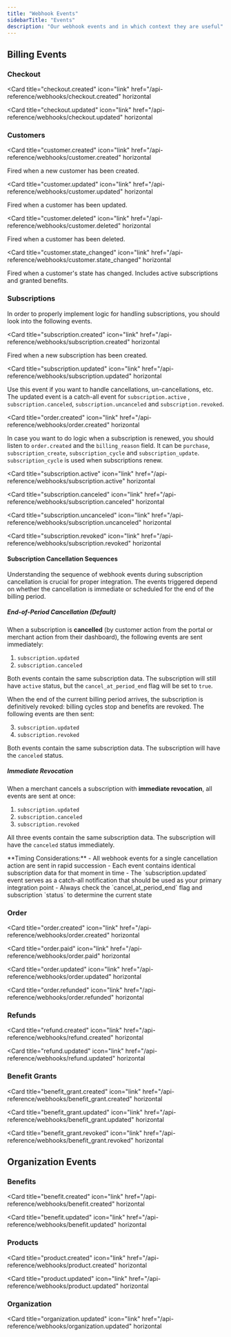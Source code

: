 ```yaml
---
title: "Webhook Events"
sidebarTitle: "Events"
description: "Our webhook events and in which context they are useful"
---
```


## Billing Events

### Checkout

<Card
  title="checkout.created"
  icon="link"
  href="/api-reference/webhooks/checkout.created"
  horizontal
></Card>

<Card
  title="checkout.updated"
  icon="link"
  href="/api-reference/webhooks/checkout.updated"
  horizontal
></Card>

### Customers

<Card
  title="customer.created"
  icon="link"
  href="/api-reference/webhooks/customer.created"
  horizontal
>
  Fired when a new customer has been created.
</Card>

<Card
  title="customer.updated"
  icon="link"
  href="/api-reference/webhooks/customer.updated"
  horizontal
>
  Fired when a customer has been updated.
</Card>

<Card
  title="customer.deleted"
  icon="link"
  href="/api-reference/webhooks/customer.deleted"
  horizontal
>
  Fired when a customer has been deleted.
</Card>

<Card
  title="customer.state_changed"
  icon="link"
  href="/api-reference/webhooks/customer.state_changed"
  horizontal
>
  Fired when a customer's state has changed. Includes active subscriptions and
  granted benefits.
</Card>

### Subscriptions

In order to properly implement logic for handling subscriptions, you should look into the following events.

<Card
  title="subscription.created"
  icon="link"
  href="/api-reference/webhooks/subscription.created"
  horizontal
>
  Fired when a new subscription has been created.
</Card>

<Card
  title="subscription.updated"
  icon="link"
  href="/api-reference/webhooks/subscription.updated"
  horizontal
>
  Use this event if you want to handle cancellations, un-cancellations, etc. The
  updated event is a catch-all event for `subscription.active` ,
  `subscription.canceled`, `subscription.uncanceled` and `subscription.revoked`.
</Card>

<Card
  title="order.created"
  icon="link"
  href="/api-reference/webhooks/order.created"
  horizontal
>
  In case you want to do logic when a subscription is renewed, you should listen
  to `order.created` and the `billing_reason` field. It can be `purchase`,
  `subscription_create`, `subscription_cycle` and `subscription_update`.
  `subscription_cycle` is used when subscriptions renew.
</Card>

<Card
  title="subscription.active"
  icon="link"
  href="/api-reference/webhooks/subscription.active"
  horizontal
></Card>

<Card
  title="subscription.canceled"
  icon="link"
  href="/api-reference/webhooks/subscription.canceled"
  horizontal
></Card>

<Card
  title="subscription.uncanceled"
  icon="link"
  href="/api-reference/webhooks/subscription.uncanceled"
  horizontal
></Card>

<Card
  title="subscription.revoked"
  icon="link"
  href="/api-reference/webhooks/subscription.revoked"
  horizontal
></Card>

#### Subscription Cancellation Sequences

Understanding the sequence of webhook events during subscription cancellation is crucial for proper integration. The events triggered depend on whether the cancellation is immediate or scheduled for the end of the billing period.

##### End-of-Period Cancellation (Default)

When a subscription is **cancelled** (by customer action from the portal or merchant action from their dashboard), the following events are sent immediately:

1. `subscription.updated`
2. `subscription.canceled`

Both events contain the same subscription data. The subscription will still have `active` status, but the `cancel_at_period_end` flag will be set to `true`.

When the end of the current billing period arrives, the subscription is definitively revoked: billing cycles stop and benefits are revoked. The following events are then sent:

3. `subscription.updated`  
4. `subscription.revoked`

Both events contain the same subscription data. The subscription will have the `canceled` status.

##### Immediate Revocation

When a merchant cancels a subscription with **immediate revocation**, all events are sent at once:

1. `subscription.updated`
2. `subscription.canceled`
3. `subscription.revoked`

All three events contain the same subscription data. The subscription will have the `canceled` status immediately.

<Note>
**Timing Considerations:**
- All webhook events for a single cancellation action are sent in rapid succession
- Each event contains identical subscription data for that moment in time
- The `subscription.updated` event serves as a catch-all notification that should be used as your primary integration point
- Always check the `cancel_at_period_end` flag and subscription `status` to determine the current state
</Note>

### Order

<Card
  title="order.created"
  icon="link"
  href="/api-reference/webhooks/order.created"
  horizontal
></Card>
<Card
  title="order.paid"
  icon="link"
  href="/api-reference/webhooks/order.paid"
  horizontal
></Card>
<Card
  title="order.updated"
  icon="link"
  href="/api-reference/webhooks/order.updated"
  horizontal
></Card>
<Card
  title="order.refunded"
  icon="link"
  href="/api-reference/webhooks/order.refunded"
  horizontal
></Card>

### Refunds

<Card
  title="refund.created"
  icon="link"
  href="/api-reference/webhooks/refund.created"
  horizontal
></Card>
<Card
  title="refund.updated"
  icon="link"
  href="/api-reference/webhooks/refund.updated"
  horizontal
></Card>

### Benefit Grants

<Card
  title="benefit_grant.created"
  icon="link"
  href="/api-reference/webhooks/benefit_grant.created"
  horizontal
></Card>
<Card
  title="benefit_grant.updated"
  icon="link"
  href="/api-reference/webhooks/benefit_grant.updated"
  horizontal
></Card>
<Card
  title="benefit_grant.revoked"
  icon="link"
  href="/api-reference/webhooks/benefit_grant.revoked"
  horizontal
></Card>

## Organization Events

### Benefits

<Card
  title="benefit.created"
  icon="link"
  href="/api-reference/webhooks/benefit.created"
  horizontal
></Card>
<Card
  title="benefit.updated"
  icon="link"
  href="/api-reference/webhooks/benefit.updated"
  horizontal
></Card>

### Products

<Card
  title="product.created"
  icon="link"
  href="/api-reference/webhooks/product.created"
  horizontal
></Card>
<Card
  title="product.updated"
  icon="link"
  href="/api-reference/webhooks/product.updated"
  horizontal
></Card>

### Organization

<Card
  title="organization.updated"
  icon="link"
  href="/api-reference/webhooks/organization.updated"
  horizontal
></Card>
